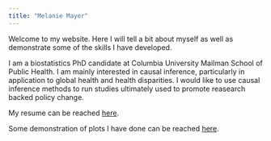```yaml
---
title: "Melanie Mayer"
---
```


Welcome to my website. Here I will tell a bit about myself as well as demonstrate some of the skills I have developed.

I am a biostatistics PhD candidate at Columbia University Mailman School of Public Health. I am mainly interested in causal inference, particularly in application to global health and health disparities. I would like to use causal inference methods to run studies ultimately used to promote reasearch backed policy change. 

My resume can be reached [here](about.html).

Some demonstration of plots I have done can be reached [here](dashboard.html).
